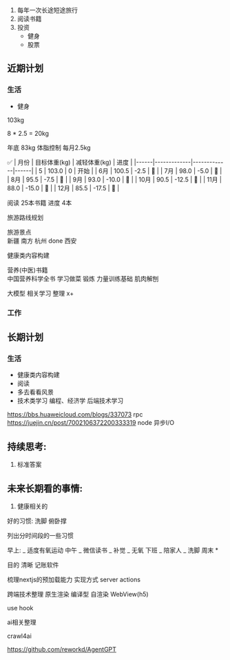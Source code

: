 1. 每年一次长途短途旅行
2. 阅读书籍
3. 投资
   - 健身
   - 股票

## 近期计划

### 生活

- 健身

103kg

8 \* 2.5 = 20kg

年底 83kg 体脂控制 每月2.5kg

✅
| 月份 | 目标体重(kg) | 减轻体重(kg) | 进度 |
|------|-------------|-------------|------|
| 5 | 103.0 | 0 | 开始 |
| 6月 | 100.5 | -2.5 | 🎯 |
| 7月 | 98.0 | -5.0 | 🎯 |
| 8月 | 95.5 | -7.5 | 🎯 |
| 9月 | 93.0 | -10.0 | 🎯 |
| 10月 | 90.5 | -12.5 | 🎯 |
| 11月 | 88.0 | -15.0 | 🎯 |
| 12月 | 85.5 | -17.5 | 🎯 |

阅读 25本书籍 进度 4本

旅游路线规划

旅游景点  
 新疆
南方
杭州 done
西安

健康类内容构建

营养(中医)书籍  
 中国营养科学全书
学习做菜
锻炼
力量训练基础
肌肉解刨

大模型 相关学习 整理 x+

### 工作

## 长期计划

### 生活

- 健康类内容构建
- 阅读
- 多去看看风景
- 技术类学习 编程、经济学 后端技术学习

https://bbs.huaweicloud.com/blogs/337073 rpc
https://juejin.cn/post/7002106372200333319 node 异步I/O

## 持续思考:

1. 标准答案

## 未来长期看的事情:

1.  健康相关的

好的习惯:
洗脚
俯卧撑

列出分时间段的一些习惯

早上:
_ 适度有氧运动
中午
_ 微信读书
_ 补觉
_ 无氧
下班
_ 陪家人
_ 洗脚
周末 \*

目的 清晰
记账软件

梳理nextjs的预加载能力 实现方式
server actions

跨端技术整理
原生渲染
编译型
自渲染
WebView(h5)

use hook

ai相关整理

crawl4ai

https://github.com/reworkd/AgentGPT
